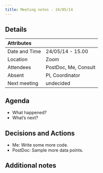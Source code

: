 ```yaml
---
title: Meeting notes - 24/05/14
---
```


## Details

| Attributes | |
| :- | :--- |
| Date and Time | 24/05/14 - 15.00 |
| Location | Zoom |
| Attendees | PostDoc, Me, Consult |
| Absent | PI, Coordinator |
| Next meeting | undecided |

## Agenda

- What happened?
- What's next?

## Decisions and Actions

- Me: Write some more code.
- PostDoc: Sample more data points.

## Additional notes

